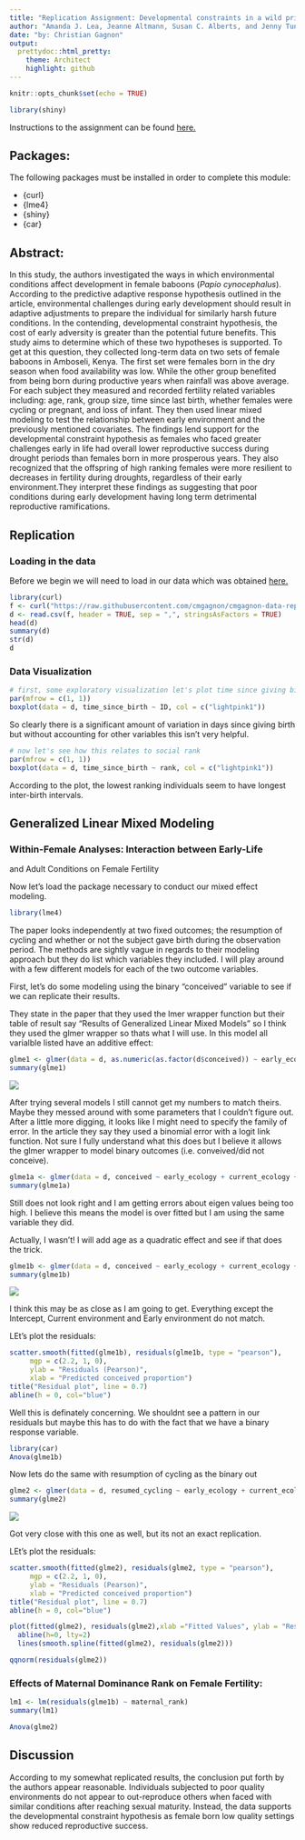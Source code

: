 ```yaml
---
title: "Replication Assignment: Developmental constraints in a wild primate"
author: "Amanda J. Lea, Jeanne Altmann, Susan C. Alberts, and Jenny Tung"
date: "by: Christian Gagnon"
output:
  prettydoc::html_pretty:
    theme: Architect
    highlight: github
---
```


```r
knitr::opts_chunk$set(echo = TRUE)
```

```r
library(shiny)
```

Instructions to the assignment can be found [here.](https://fuzzyatelin.github.io/bioanth-stats/data-reanalysis-assignment.html)

## Packages:
The following packages must be installed in order to complete this module:

* {curl}
* {lme4}
* {shiny}
* {car}

## Abstract:
In this study, the authors investigated the ways in which environmental conditions affect development in female baboons (*Papio cynocephalus*). According to the predictive adaptive response hypothesis outlined in the article, environmental challenges during early development should result in adaptive adjustments to prepare the individual for similarly harsh future conditions. In the contending, developmental constraint hypothesis, the cost of early adversity is greater than the potential future benefits. This study aims to determine which of these two hypotheses is supported. To get at this question, they collected long-term data on two sets of female baboons in Amboseli, Kenya. The first set were females born in the dry season when food availability was low. While the other group benefited from being born during productive years when rainfall was above average. For each subject they measured and recorded fertility related variables including: age, rank, group size, time since last birth, whether females were cycling or pregnant, and loss of infant. They then used linear mixed modeling to test the relationship between early environment and the previously mentioned covariates. The findings lend support for the developmental constraint hypothesis as females who faced greater challenges early in life had overall lower reproductive success during drought periods than females born in more prosperous years. They also recognized that the offspring of high ranking females were more resilient to decreases in fertility during droughts, regardless of their early environment.They interpret these findings as suggesting that poor conditions during early development having long term detrimental reproductive ramifications.

## Replication

### Loading in the data
Before we begin we will need to load in our data which was obtained [here.](https://datadryad.org/stash/dataset/doi:10.5061/dryad.5r37g)

```r
library(curl)
f <- curl("https://raw.githubusercontent.com/cmgagnon/cmgagnon-data-replication-assignment/master/dev_constraints_dryad_dataset.csv")
d <- read.csv(f, header = TRUE, sep = ",", stringsAsFactors = TRUE)
head(d)
summary(d)
str(d) 
d
```

### Data Visualization
```r
# first, some exploratory visualization let's plot time since giving birth (days) in relation to subject ID
par(mfrow = c(1, 1))
boxplot(data = d, time_since_birth ~ ID, col = c("lightpink1"))
```
So clearly there is a significant amount of variation in days since giving birth but without accounting for other variables this isn't very helpful.

```r
# now let's see how this relates to social rank
par(mfrow = c(1, 1))
boxplot(data = d, time_since_birth ~ rank, col = c("lightpink1"))
```
According to the plot, the lowest ranking individuals seem to have longest inter-birth intervals.

## Generalized Linear Mixed Modeling

### Within-Female Analyses: Interaction between Early-Life
and Adult Conditions on Female Fertility

Now let's load the package necessary to conduct our mixed effect modeling.
```r
library(lme4)
```

The paper looks independently at two fixed outcomes; the resumption of cycling and whether or not the subject gave birth during the observation period. The methods are sightly vague in regards to their modeling approach but they do list which variables they included. I will play around with a few different models for each of the two outcome variables. 

First, let's do some modeling using the binary "conceived" variable to see if we can replicate their results.


They state in the paper that they used the lmer wrapper function but their table of result say "Results of Generalized Linear Mixed Models" so I think they used the glmer wrapper so thats what I will use. In this model all varialble listed have an additive effect:
```r
glme1 <- glmer(data = d, as.numeric(as.factor(d$conceived)) ~ early_ecology + current_ecology + age + rank + grp_size + time_since_birth + infant_death + preg_at_start + (early_ecology * current_ecology) + (1|ID), REML=FALSE)
summary(glme1)
```

<img src="img/Conception_table.png" width="###px"/>

After trying several models I still cannot get my numbers to match theirs. Maybe they messed around with some parameters that I couldn't figure out. After a little more digging, it looks like I might need to specify the family of error. In the article they say they used a binomial error with a logit link function. Not sure I fully understand what this does but I believe it allows the glmer wrapper to model binary outcomes (i.e. conveived/did not conceive). 

```r
glme1a <- glmer(data = d, conceived ~ early_ecology + current_ecology + age + rank + grp_size + time_since_birth + infant_death + preg_at_start + (early_ecology * current_ecology) + (1|ID), family=binomial(link = "logit"))
summary(glme1a)
```
Still does not look right and I am getting errors about eigen values being too high. I believe this means the model is over fitted but I am using the same variable they did. 

Actually, I wasn't! I will add age as a quadratic effect and see if that does the trick.

```r
glme1b <- glmer(data = d, conceived ~ early_ecology + current_ecology + age + I(age^2) + rank + grp_size + time_since_birth + infant_death + preg_at_start + (early_ecology * current_ecology) + (1|ID), family=binomial(link = "logit"))
summary(glme1b)
```
<img src="img/Conception_table.png" width="###px"/>

I think this may be as close as I am going to get. Everything except the Intercept, Current environment and Early environment do not match. 

LEt's plot the residuals:
```r
scatter.smooth(fitted(glme1b), residuals(glme1b, type = "pearson"),
     mgp = c(2.2, 1, 0),
     ylab = "Residuals (Pearson)",
     xlab = "Predicted conceived proportion")
title("Residual plot", line = 0.7)
abline(h = 0, col="blue")
```
Well this is definately concerning. We shouldnt see a pattern in our residuals but maybe this has to do with the fact that we have a binary response variable.

```r
library(car)
Anova(glme1b)
```

Now lets do the same with resumption of cycling as the binary out
```r
glme2 <- glmer(data = d, resumed_cycling ~ early_ecology + current_ecology + age + I(age^2) + rank + grp_size + time_since_birth + infant_death + cycling_at_start + (early_ecology * current_ecology) + (1|ID), family=binomial(link = "logit"))
summary(glme2)
```

<img src="img/Cycling_table.png" width="###px"/>


Got very close with this one as well, but its not an exact replication.

LEt's plot the residuals:
```r
scatter.smooth(fitted(glme2), residuals(glme2, type = "pearson"),
     mgp = c(2.2, 1, 0),
     ylab = "Residuals (Pearson)",
     xlab = "Predicted conceived proportion")
title("Residual plot", line = 0.7)
abline(h = 0, col="blue")
```

```r
plot(fitted(glme2), residuals(glme2),xlab ="Fitted Values", ylab = "Residuals")
  abline(h=0, lty=2)
  lines(smooth.spline(fitted(glme2), residuals(glme2)))
```
```r
qqnorm(residuals(glme2))
```

### Effects of Maternal Dominance Rank on Female Fertility:

```r
lm1 <- lm(residuals(glme1b) ~ maternal_rank)
summary(lm1)
```

```r
Anova(glme2)
```


## Discussion

According to my somewhat replicated results, the conclusion put forth by the authors appear reasonable. Individuals subjected to poor quality environments do not appear to out-reproduce others when faced with similar conditions after reaching sexual maturity. Instead, the data supports the developmental constraint hypothesis as female born low quality settings show reduced reproductive success. 